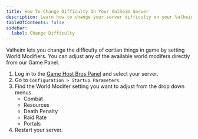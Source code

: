 ```yaml
---
title: How To Change Difficulty On Your Valheim Server
description: Learn how to change your server difficulty on your Valheim server using World Modifiers.
tableOfContents: false
sidebar:
  label: Change Difficulty
---
```


Valheim lets you change the difficulty of certian things in game by setting World Modifiers. You can adjust any of the available world modifers directly from our Game Panel.
<Steps>
1. Log in to the [Game Host Bros Panel](https://panel.gamehostbros.com/) and select your server.
2. Go to `Configuration > Startup Parameters`.
3. Find the World Modifer setting you want to adjust from the drop down menus.
   - Combat
   - Resources
   - Death Penalty
   - Raid Rate
   - Portals
4. Restart your server.
</Steps>